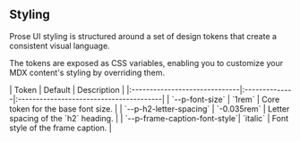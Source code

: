 ## Styling

Prose UI styling is structured around a set of design tokens that create a consistent visual language.

The tokens are exposed as CSS variables, enabling you to customize your MDX content's styling by overriding them.

<Frame align="stretch" caption="Examples of Prose UI design tokens">
| Token                         | Default       | Description                             |
|:------------------------------|:--------------|:----------------------------------------|
| `--p-font-size`               | `1rem`        | Core token for the base font size.      |
| `--p-h2-letter-spacing`       | `-0.035rem`   | Letter spacing of the `h2` heading.     |
| `--p-frame-caption-font-style`| `italic`      | Font style of the frame caption.        |
</Frame>
